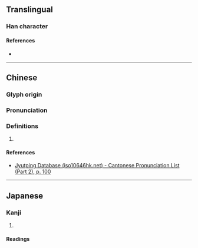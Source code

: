 {{character info/new}}
==Translingual==

===Han character===
{{Han char|rn=46|rad=山|as=10|sn=13|four=25794|canj=UNQD|ids=⿰山桀}}

====References====
* {{Han ref|kx=0317.170|dkj=08338|dj=0617.380|hdz=10791.150|uh=5D65|ud=23909|bh=DD50|bd=56656}}

----

==Chinese==
{{zh-forms}}

===Glyph origin===
{{Han etym}}

===Pronunciation===
{{zh-pron
|m=jié
|c=git6
|mc=y
|oc=y
|cat=}}

===Definitions===
{{zh-hanzi}}

# {{rfdef|zh}}

====References====
* [http://www.iso10646hk.net/jp/document/download.jsp Jyutping Database (iso10646hk.net) - Cantonese Pronunciation List (Part 2), p. 100]

----

==Japanese==

===Kanji===
{{ja-kanji|grade=|rs=山10}}

# {{rfdef|ja|sort=山10}}

====Readings====
{{ja-readings|on=けつ, げち|kun=}}